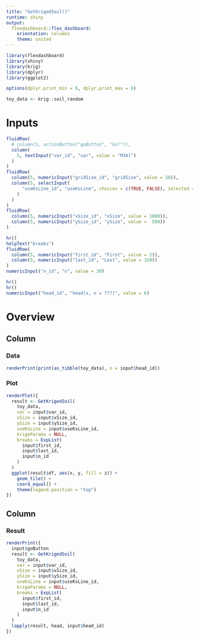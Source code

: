 ```yaml
---
title: "GetKrigedSoil()"
runtime: shiny
output:
  flexdashboard::flex_dashboard:
    orientation: columns
    theme: united
---
```


```r
library(flexdashboard)
library(shiny)
library(krig)
library(dplyr)
library(ggplot2)

options(dplyr.print_min = 6, dplyr.print_max = 6)

toy_data <- krig::soil_random
```

Inputs {.sidebar}
=======================================================================

```r
fluidRow(
  # column(5, actionButton("goButton", "Go!")), 
  column(
    5, textInput("var_id", "var", value = "M3Al")
  )
)
fluidRow(
  column(5, numericInput("gridSize_id", "gridSize", value = 20)),
  column(5, selectInput(
      "useKsLine_id", "useKsLine", choices = c(TRUE, FALSE), selected = TRUE
    )
  )
)
fluidRow(
  column(5, numericInput("xSize_id", "xSize", value = 1000)),
  column(5, numericInput("ySize_id", "ySize", value =  500))
)

hr()
helpText("breaks")
fluidRow(
  column(5, numericInput("first_id", "First", value = 2)),
  column(5, numericInput("last_id", "Last", value = 320))
)
numericInput("n_id", "n", value = 30)

hr()
hr()
numericInput("head_id", "head(x, n = ???)", value = 6)
```

Overview
=======================================================================

Column {data-width=40}
-----------------------------------------------------------------------

### Data

```r
renderPrint(print(as_tibble(toy_data), n = input$head_id))
```

### Plot

```r
renderPlot({
  result <- GetKrigedSoil(
    toy_data, 
    var = input$var_id,
    xSize = input$xSize_id,
    ySize = input$ySize_id,
    useKsLine = input$useKsLine_id,
    krigeParams = NULL,
    breaks = ExpList(
      input$first_id, 
      input$last_id, 
      input$n_id
    )
  )
  ggplot(result$df, aes(x, y, fill = z)) + 
    geom_tile() +
    coord_equal() +
    theme(legend.position = "top")
})
```

Column {data-width=60}
-----------------------------------------------------------------------

### Result {data-height=97}

```r
renderPrint({
  input$goButton
  result <- GetKrigedSoil(
    toy_data, 
    var = input$var_id,
    xSize = input$xSize_id,
    ySize = input$ySize_id,
    useKsLine = input$useKsLine_id,
    krigeParams = NULL,
    breaks = ExpList(
      input$first_id, 
      input$last_id, 
      input$n_id
    )
  )
  lapply(result, head, input$head_id)
})
```
